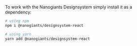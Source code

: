 
<Meta title="Overview/Installation" />

To work with the Nanogiants Designsystem simply install it as a dependency:

```bash
# using npm
npm i @nanogiants/designsystem-react

# using yarn
yarn add @nanogiants/designsystem-react
```
